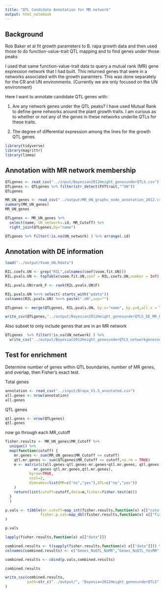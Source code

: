 ```yaml
---
title: "QTL Candidate Annotation for MR network"
output: html_notebook
---
```


## Background

Rob Baker et al fit growth parameters to B. rapa growth data and then used those to do function-value-trait QTL mapping and to find genes under those peaks

I used that same function-value-trait data to query a mutual rank (MR) gene expression network that I had built.  This returned genes that were in a networks associated with the growth paramters.  This was done separately for the CR and UN environments.  (Currently we are only focused on the UN environment)

Here I want to annotate candidate QTL genes with:

1. Are any network genes under the QTL peaks?  I have used Mutual Rank to define gene networks around the plant growth traits.  I am curious as to whether or not any of the genes in these networks underlie QTLs for these traits.

2. The degree of differential expression among the lines for the growth QTL genes.

```r
library(tidyverse)
library(magrittr)
library(limma)
```

## Annotation with MR network membership

```r
QTLgenes <- read_csv("../input/Bayesian2012Height_genesunderQTLS.csv")[,-1]
QTLgenes <- QTLgenes %>% filter(str_detect(FVTtrait,"^UN"))
QTLgenes
```

```r
MR_UN_genes <- read_csv("../output/MR_UN_graphs_node_annotation_2012.csv")
summary(MR_UN_genes)
MR_UN_genes
```

```r
QTLgenes <- MR_UN_genes %>%
  select(name, UN_network=.id, MR_Cutoff) %>%
  right_join(QTLgenes,by="name")
```

```r
QTLgenes %>% filter(!is.na(UN_network) ) %>% arrange(.id)
```


## Annotation with DE information

```r
load("../output/Voom_UN.Rdata")
```

```r
RIL.coefs.UN <- grep("RIL",colnames(coef(voom.fit.UN)))
RIL.pvals.UN <- topTable(voom.fit.UN,coef = RIL.coefs.UN,number = Inf)
```

```r
RIL.pvals.UN$rank_F <- rank(RIL.pvals.UN$F)

RIL.pvals.UN %<>% select(-starts_with("pdata"))
colnames(RIL.pvals.UN) %<>% paste(".UN",sep="")
```

```r
QTLgenes <- merge(QTLgenes, RIL.pvals.UN, by.x="name", by.y=0,all.x = TRUE, all.y = FALSE)
```

```r
write_csv(QTLgenes,"../output/Bayesian2012Height_genesunderQTLS_DE_MR_UN.csv")
```

Also subset to only include genes that are in an MR network

```r
QTLgenes  %>% filter(!is.na(UN_network) ) %>%
  write_csv("../output/Bayesian2012Height_genesunderQTLS_networkgenesonly_DE_MR_UN.csv")
```

## Test for enrichment

Determine number of genes within QTL boundaries, number of MR genes, and overlap, then Fisher's exact test.

Total genes
```r
annotation <- read_csv("../input/Brapa_V1.5_annotated.csv")
all.genes <- nrow(annotation)
all.genes
```

QTL genes
```r
qtl.genes <- nrow(QTLgenes)
qtl.genes
```

now go through each MR_cutoff

```r
fisher.results <- MR_UN_genes$MR_Cutoff %>%
  unique() %>%
  map(function(cutoff) {
    mr.genes <- sum(MR_UN_genes$MR_Cutoff <= cutoff)
    qtl.mr.genes <- sum(QTLgenes$MR_Cutoff <= cutoff,na.rm = TRUE)
    m <- matrix(c(all.genes-qtl.genes-mr.genes+qtl.mr.genes, qtl.genes-qtl.mr.genes,
             mr.genes-qtl.mr.genes,qtl.mr.genes),
           byrow=TRUE,
           ncol=2,
           dimnames=list(MR=c("no","yes"),QTL=c("no","yes"))
    )
    return(list(cutoff=cutoff,data=m,fisher=fisher.test(m)))
  }
  )

p.vals <- tibble(mr.cutoff=map_int(fisher.results,function(x) x[["cutoff"]]),
                fisher.p.val=map_dbl(fisher.results,function(x) x[["fisher"]]$p.value)
)

p.vals

lapply(fisher.results,function(x) x[["data"]])

combined.results <- t(sapply(fisher.results,function(x) x[["data"]])) %>% as.tibble()
colnames(combined.results) <- c("Genes_NoQTL_NoMR","Genes_NoQTL_YesMR","Genes_YesQTL_NoMR","Genes_YesQTL_YesMR")

combined.results <- cbind(p.vals,combined.results)

combined.results

write_csv(combined.results,
          path=str_c("../output/", "Bayesian2012Height_genesunderQTLS", "_MRoverlap_pvals_", Sys.Date(), ".csv") 
)
```
    
    
    
    
    